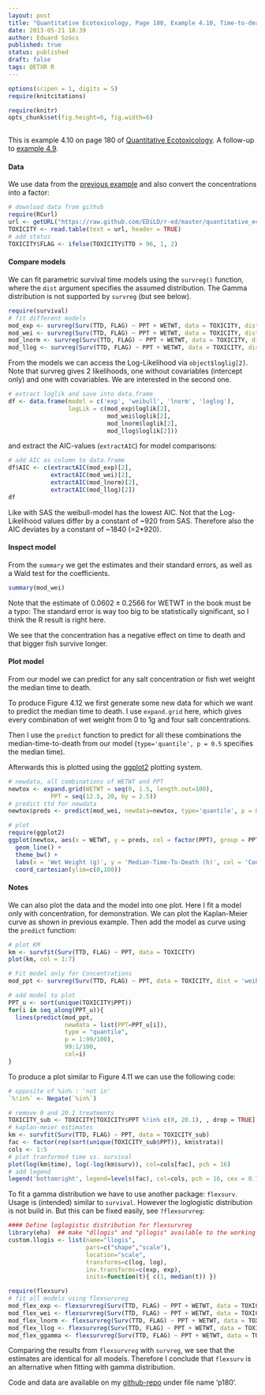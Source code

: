 ```yaml
---
layout: post
title: "Quantitative Ecotoxicology, Page 180, Example 4.10, Time-to-death"
date: 2013-05-21 18:39
author: Eduard Szöcs
published: true
status: published
draft: false
tags: QETXR R
---
```


```r
options(scipen = 1, digits = 5)
require(knitcitations)
```
```r
require(knitr)
opts_chunk$set(fig.height=6, fig.width=6)
```
<img src="http://vg03.met.vgwort.de/na/d27cc555a366431285c8f5ec06bfb002" width="1" height="1" alt="">

This is example 4.10 on page 180 of [Quantitative Ecotoxicology](http://www.crcpress.com/product/isbn/9781439835647). A follow-up to [example 4.9](http://edild.github.io/blog/2013/04/06/quant-ecotox-16/).

#### Data
We use data from the [previous example](http://edild.github.io/blog/2013/04/06/quant-ecotox-16/) and also convert the concentrations into a factor:
```r
# download data from github
require(RCurl)
url <- getURL("https://raw.github.com/EDiLD/r-ed/master/quantitative_ecotoxicology/data/TOXICITY.csv", ssl.verifypeer = FALSE, .opts=curlOptions(followlocation=TRUE))
TOXICITY <- read.table(text = url, header = TRUE)
# add status
TOXICITY$FLAG <- ifelse(TOXICITY$TTD > 96, 1, 2)
```

#### Compare models
We can fit parametric survival time models using the `survreg()` function, where the `dist` argument specifies the assumed distribution. The Gamma distribution is not supported by `survreg` (but see below).
```r
require(survival)
# fit different models
mod_exp <- survreg(Surv(TTD, FLAG) ~ PPT + WETWT, data = TOXICITY, dist = 'exponential')
mod_wei <- survreg(Surv(TTD, FLAG) ~ PPT + WETWT, data = TOXICITY, dist = 'weibull')
mod_lnorm <- survreg(Surv(TTD, FLAG) ~ PPT + WETWT, data = TOXICITY, dist = 'lognorm')
mod_llog <- survreg(Surv(TTD, FLAG) ~ PPT + WETWT, data = TOXICITY, dist = 'loglogistic')
```

From the models we can access the Log-Likelihood via `object$loglig[2]`. Note that survreg gives 2 likelihoods, one without covariables (intercept only) and one with covariables. We are interested in the second one.
```r
# extract loglik and save into data.frame
df <- data.frame(model = c('exp', 'weibull', 'lnorm', 'loglog'),
                 logLik = c(mod_exp$loglik[2],
                            mod_wei$loglik[2],
                            mod_lnorm$loglik[2],
                            mod_llog$loglik[2]))
```

and extract the AIC-values (`extractAIC`) for model comparisons:
```r
# add AIC as column to data.frame
df$AIC <- c(extractAIC(mod_exp)[2],
            extractAIC(mod_wei)[2],
            extractAIC(mod_lnorm)[2],
            extractAIC(mod_llog)[2])
df
```

Like with SAS the weibull-model has the lowest AIC. Not that the Log-Likelihood values differ by a constant of ~920 from SAS. Therefore also the AIC deviates by a constant of ~1840 (=2*920).


#### Inspect model
From the `summary` we get the estimates and their standard errors, as well as a Wald test for the coefficients. 

```r
summary(mod_wei)
```

Note that the estimate of $0.0602 \pm 0.2566$ for WETWT in the book must be a typo: The standard error is way too big to be statistically significant, so I think the R result is right here.

We see that the concentration has a negative effect on time to death and that bigger fish survive longer.


#### Plot model

From our model we can predict for any salt concentration or fish wet weight the median time to death.

To produce Figure 4.12 we first generate some new data for which we want to predict the median time to death. I use `expand.grid` here, which gives every combination of wet weight from 0 to 1g and four salt concentrations.

Then I use the `predict` function to predict for all these combinations the median-time-to-death from our model (`type='quantile', p = 0.5` specifies the median time).

Afterwards this is plotted using the [ggplot2](http://ggplot2.org/) plotting system.

```r
# newdata, all combinations of WETWT and PPT
newtox <- expand.grid(WETWT = seq(0, 1.5, length.out=100),
            PPT = seq(12.5, 20, by = 2.5))
# predict ttd for newdata
newtox$preds <- predict(mod_wei, newdata=newtox, type='quantile', p = 0.5)

# plot
require(ggplot2)
ggplot(newtox, aes(x = WETWT, y = preds, col = factor(PPT), group = PPT)) +
  geom_line() +
  theme_bw() +
  labs(x = 'Wet Weight (g)', y = 'Median-Time-To-Death (h)', col = 'Concentration (g/L)') +
  coord_cartesian(ylim=c(0,100))
```


#### Notes
We can also plot the data and the model into one plot. Here I fit a model only with concentration, for demonstration. 
We can plot the Kaplan-Meier curve as shown in previous example. Then add the model as curve using the `predict` function:


```r
# plot KM
km <- survfit(Surv(TTD, FLAG) ~ PPT, data = TOXICITY)
plot(km, col = 1:7)

# Fit model only for Concentrations
mod_ppt <- survreg(Surv(TTD, FLAG) ~ PPT, data = TOXICITY, dist = 'weibull')

# add model to plot
PPT_u <- sort(unique(TOXICITY$PPT))
for(i in seq_along(PPT_u)){
  lines(predict(mod_ppt, 
                newdata = list(PPT=PPT_u[i]),
                type = "quantile",
                p = 1:99/100),
                99:1/100, 
                col=i)
}
```

To produce a plot similar to Figure 4.11 we can use the following code:
```r
# opposite of %in% : 'not in'
`%!in%` <- Negate(`%in%`)

# remove 0 and 20.1 treatments
TOXICITY_sub <- TOXICITY[TOXICITY$PPT %!in% c(0, 20.1), , drop = TRUE]
# kaplan-meier estimates
km <- survfit(Surv(TTD, FLAG) ~ PPT, data = TOXICITY_sub)
fac <- factor(rep(sort(unique(TOXICITY_sub$PPT)), km$strata))
cols <- 1:5
# plot tranformed time vs. survival
plot(log(km$time), log(-log(km$surv)), col=cols[fac], pch = 16)
# add legend
legend('bottomright', legend=levels(fac), col=cols, pch = 16, cex = 0.7)
```


To fit a gamma distribution we have to use another package: `flexsurv`.
Usage is (intended) similar to `survival`. However the loglogistic distribution is not build in. But this can be fixed easily, see `?flexsurvreg`:

```r
#### Define loglogistic distribution for flexsurvreg
library(eha)  ## make "dllogis" and "pllogis" available to the working environment 
custom.llogis <- list(name="llogis",
                      pars=c("shape","scale"),
                      location="scale",
                      transforms=c(log, log),
                      inv.transforms=c(exp, exp),
                      inits=function(t){ c(1, median(t)) })
```


```r
require(flexsurv)
# fit all models using flexsurvreg
mod_flex_exp <- flexsurvreg(Surv(TTD, FLAG) ~ PPT + WETWT, data = TOXICITY, dist = 'exp')
mod_flex_wei <- flexsurvreg(Surv(TTD, FLAG) ~ PPT + WETWT, data = TOXICITY, dist = 'weibull')
mod_flex_lnorm <- flexsurvreg(Surv(TTD, FLAG) ~ PPT + WETWT, data = TOXICITY, dist = 'lnorm')
mod_flex_llog <- flexsurvreg(Surv(TTD, FLAG) ~ PPT + WETWT, data = TOXICITY, dist = custom.llogis)
mod_flex_ggamma <- flexsurvreg(Surv(TTD, FLAG) ~ PPT + WETWT, data = TOXICITY, dist = 'gengamma')
```

Comparing the results from `flexsurvreg` with `survreg`, we see that the estimates are identical for all models. Therefore I conclude that `flexsurv` is an alternative when fitting with gamma distribution.

Code and data are available on my [github-repo](https://github.com/EDiLD/r-ed/tree/master/quantitative_ecotoxicology) under file name 'p180'.

